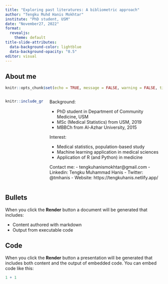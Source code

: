 ```yaml
---
title: "Exploring past literatures: A bibliometric approach"
author: "Tengku Muhd Hanis Mokhtar"
institute: "PhD student, USM"
date: "November27, 2022"
format: 
  revealjs:
    theme: default
title-slide-attributes:
  data-background-color: lightblue
  data-background-opacity: "0.5"
editor: visual
---
```


## About me {background-image="background.png" background-size="contain"}

```r
knitr::opts_chunk$set(echo = TRUE, message = FALSE, warning = FALSE, tidy = TRUE)
```

::: columns
::: {.column width="25%"}
```r
knitr::include_graphics("tengku_hanis.jpg")
```
:::

::: {.column width="75%"}
Background:

-   PhD student in Department of Community Medicine, USM
-   MSc (Medical Statistics) from USM, 2019
-   MBBCh from Al-Azhar University, 2015

Interest:

-   Medical statistics, population-based study
-   Machine learning application in medical sciences
-   Application of R (and Python) in medicine

Contact me: - tengkuhanismokhtar\@gmail.com - Linkedin: Tengku Muhammad Hanis - Twitter: @tmhanis - Website: https://tengkuhanis.netlify.app/
:::
:::

## Bullets {background-image="background.png"}

When you click the **Render** button a document will be generated that includes:

-   Content authored with markdown
-   Output from executable code

## Code {background-image="background.png"}

When you click the **Render** button a presentation will be generated that includes both content and the output of embedded code. You can embed code like this:

```r
1 + 1
```
